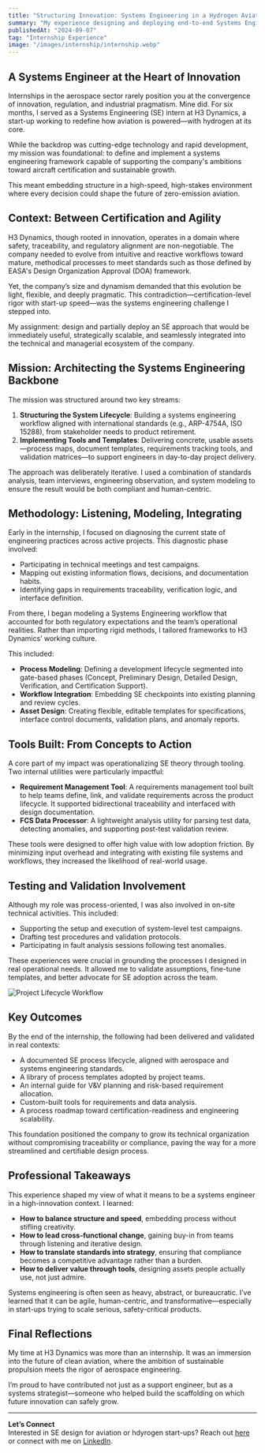 ```yaml
---
title: "Structuring Innovation: Systems Engineering in a Hydrogen Aviation Start-Up"
summary: "My experience designing and deploying end-to-end Systems Engineering processes within a fast-growing hydrogen aviation company, with a focus on certification-readiness and operational efficiency."
publishedAt: "2024-09-07"
tag: "Internship Experience"
image: "/images/internship/internship.webp"
---
```


## A Systems Engineer at the Heart of Innovation

Internships in the aerospace sector rarely position you at the convergence of innovation, regulation, and industrial pragmatism. Mine did. For six months, I served as a Systems Engineering (SE) intern at H3 Dynamics, a start-up working to redefine how aviation is powered—with hydrogen at its core.

While the backdrop was cutting-edge technology and rapid development, my mission was foundational: to define and implement a systems engineering framework capable of supporting the company's ambitions toward aircraft certification and sustainable growth. 

This meant embedding structure in a high-speed, high-stakes environment where every decision could shape the future of zero-emission aviation.

## Context: Between Certification and Agility

H3 Dynamics, though rooted in innovation, operates in a domain where safety, traceability, and regulatory alignment are non-negotiable. The company needed to evolve from intuitive and reactive workflows toward mature, methodical processes to meet standards such as those defined by EASA's Design Organization Approval (DOA) framework.

Yet, the company’s size and dynamism demanded that this evolution be light, flexible, and deeply pragmatic. This contradiction—certification-level rigor with start-up speed—was the systems engineering challenge I stepped into.

My assignment: design and partially deploy an SE approach that would be immediately useful, strategically scalable, and seamlessly integrated into the technical and managerial ecosystem of the company.

## Mission: Architecting the Systems Engineering Backbone

The mission was structured around two key streams:

1. **Structuring the System Lifecycle**: Building a systems engineering workflow aligned with international standards (e.g., ARP-4754A, ISO 15288), from stakeholder needs to product retirement.
2. **Implementing Tools and Templates**: Delivering concrete, usable assets—process maps, document templates, requirements tracking tools, and validation matrices—to support engineers in day-to-day project delivery.

The approach was deliberately iterative. I used a combination of standards analysis, team interviews, engineering observation, and system modeling to ensure the result would be both compliant and human-centric.

## Methodology: Listening, Modeling, Integrating

Early in the internship, I focused on diagnosing the current state of engineering practices across active projects. This diagnostic phase involved:

- Participating in technical meetings and test campaigns.
- Mapping out existing information flows, decisions, and documentation habits.
- Identifying gaps in requirements traceability, verification logic, and interface definition.

From there, I began modeling a Systems Engineering workflow that accounted for both regulatory expectations and the team’s operational realities. Rather than importing rigid methods, I tailored frameworks to H3 Dynamics’ working culture.

This included:

- **Process Modeling**: Defining a development lifecycle segmented into gate-based phases (Concept, Preliminary Design, Detailed Design, Verification, and Certification Support).
- **Workflow Integration**: Embedding SE checkpoints into existing planning and review cycles.
- **Asset Design**: Creating flexible, editable templates for specifications, interface control documents, validation plans, and anomaly reports.

## Tools Built: From Concepts to Action

A core part of my impact was operationalizing SE theory through tooling. Two internal utilities were particularly impactful:

- **Requirement Management Tool**: A requirements management tool built to help teams define, link, and validate requirements across the product lifecycle. It supported bidirectional traceability and interfaced with design documentation.
- **FCS Data Processor**: A lightweight analysis utility for parsing test data, detecting anomalies, and supporting post-test validation review.

These tools were designed to offer high value with low adoption friction. By minimizing input overhead and integrating with existing file systems and workflows, they increased the likelihood of real-world usage.

## Testing and Validation Involvement

Although my role was process-oriented, I was also involved in on-site technical activities. This included:

- Supporting the setup and execution of system-level test campaigns.
- Drafting test procedures and validation protocols.
- Participating in fault analysis sessions following test anomalies.

These experiences were crucial in grounding the processes I designed in real operational needs. It allowed me to validate assumptions, fine-tune templates, and better advocate for SE adoption across the team.

![Project Lifecycle Workflow](/images/internship/workflow.webp)

## Key Outcomes

By the end of the internship, the following had been delivered and validated in real contexts:

- A documented SE process lifecycle, aligned with aerospace and systems engineering standards.
- A library of process templates adopted by project teams.
- An internal guide for V&V planning and risk-based requirement allocation.
- Custom-built tools for requirements and data analysis.
- A process roadmap toward certification-readiness and engineering scalability.

This foundation positioned the company to grow its technical organization without compromising traceability or compliance, paving the way for a more streamlined and certifiable design process.

## Professional Takeaways

This experience shaped my view of what it means to be a systems engineer in a high-innovation context. I learned:

- **How to balance structure and speed**, embedding process without stifling creativity.
- **How to lead cross-functional change**, gaining buy-in from teams through listening and iterative design.
- **How to translate standards into strategy**, ensuring that compliance becomes a competitive advantage rather than a burden.
- **How to deliver value through tools**, designing assets people actually use, not just admire.

Systems engineering is often seen as heavy, abstract, or bureaucratic. I’ve learned that it can be agile, human-centric, and transformative—especially in start-ups trying to scale serious, safety-critical products.

## Final Reflections

My time at H3 Dynamics was more than an internship. It was an immersion into the future of clean aviation, where the ambition of sustainable propulsion meets the rigor of aerospace engineering.

I’m proud to have contributed not just as a support engineer, but as a systems strategist—someone who helped build the scaffolding on which future innovation can safely grow.

---

**Let’s Connect**  
Interested in SE design for aviation or hdyrogen start-ups? Reach out [here](mailto:contact@alexyroman.com) or connect with me on [LinkedIn](https://www.linkedin.com/in/alexyrfr/).

